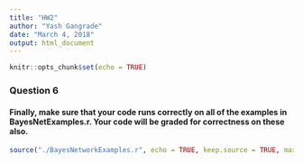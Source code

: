 ```yaml
---
title: "HW2"
author: "Yash Gangrade"
date: "March 4, 2018"
output: html_document
---
```


```r
knitr::opts_chunk$set(echo = TRUE)
```
<!--
## Coding Part 

The code file with all the functions completed is as shown below. Please see the 'BayesianNetworks-template.r' file to see this code. I have completed the code completion for this function there itself. 

### BayesianNetworks-template.r
```r
## Function to create a conditional probability table
## Conditional probability is of the form p(x1 | x2, ..., xk)
## varnames: vector of variable names (strings)
## -- NOTE: first variable listed will be x1, remainder will be parents, x2, ..., xk
## probs: vector of probabilities for the flattened probability table
## levelsList: a list containing a vector of levels (outcomes) for each variable
## See the BayesNetExamples.r file for examples of how this function works
createCPT = function(varnames, probs, levelsList)
{
  ## Check dimensions agree
  if(length(probs) != prod(sapply(levelsList, FUN=length)))
    return(NULL)

  ## Set up table with appropriate dimensions
  m = length(probs)
  n = length(varnames)
  g = matrix(0, m, n)

  ## Convert table to data frame (with column labels)
  g = as.data.frame(g)
  names(g) = varnames

  ## This for loop fills in the entries of the variable values
  k = 1
  for(i in n:1)
  {
    levs = levelsList[[i]]
    g[,i] = rep(levs, each = k, times = m / (k * length(levs)))
    k = k * length(levs)
  }

  return(data.frame(probs = probs, g))
}

## Build a CPT from a data frame
## Constructs a conditional probability table as above, but uses frequencies
## from a data frame of data to generate the probabilities.
createCPTfromData = function(x, varnames)
{
  levelsList = list()

  for(i in 1:length(varnames))
  {
    name = varnames[i]
    levelsList[[i]] = sort(unique(x[,name]))
  }

  m = prod(sapply(levelsList, FUN=length))
  n = length(varnames)
  g = matrix(0, m, n)

  ## Convert table to data frame (with column labels)
  g = as.data.frame(g)
  names(g) = varnames

  ## This for loop fills in the entries of the variable values
  k = 1
  for(i in n:1)
  {
    levs = levelsList[[i]]
    g[,i] = rep(levs, each = k, times = m / (k * length(levs)))
    k = k * length(levs)
  }

  ## This is the conditional probability column
  probs = numeric(m)
  numLevels = length(levelsList[[1]])
  skip = m / numLevels

  ## This chunk of code creates the vector "fact" to index into probs using
  ## matrix multiplication with the data frame x
  fact = numeric(ncol(x))
  lastfact = 1
  for(i in length(varnames):1)
  {
    j = which(names(x) == varnames[i])
    fact[j] = lastfact
    lastfact = lastfact * length(levelsList[[i]])
  }
  ## Compute unnormalized counts of subjects that satisfy all conditions
  a = as.matrix(x - 1) %*% fact + 1
  for(i in 1:m)
    probs[i] = sum(a == i)

  ## Now normalize the conditional probabilities
  for(i in 1:skip)
  {
    denom = 0 ## This is the normalization
    for(j in seq(i, m, skip))
      denom = denom + probs[j]
    for(j in seq(i, m, skip))
    {
      if(denom != 0)
        probs[j] = probs[j] / denom
    }
  }

  return(data.frame(probs = probs, g))
}

## Product of two factors
## A, B: two factor tables
##
## Should return a factor table that is the product of A and B.
## You can assume that the product of A and B is a valid operation.
productFactor = function(A, B)
{
  names_in_A = names(A);
  names_in_B = names(B);
  
  common_variable_list = intersect(names_in_A, names_in_B);
  common_variable_list = common_variable_list[common_variable_list != 'probs'];
  
  #inner join of the two tables
  new_table_merged = merge(A, B, by = common_variable_list);
  new_table_merged$probs <- new_table_merged$probs.x * new_table_merged$probs.y;
  ## Never use ->, made this mistake and spent an hour on debugging the code ##
  new_table_merged <- subset(new_table_merged, select = -c(probs.y, probs.x));
  # select = c(a, b) keeps the column a and b to make a table, on the other hand -c(a,b) will remove a and b columns and keep the rest intact #
  return(new_table_merged)
}

## Marginalize a variable from a factor
## A: a factor table
## margVar: a string of the variable name to marginalize
##
## Should return a factor table that marginalizes margVar out of A.
## You can assume that margVar is on the left side of the conditional.
marginalizeFactor = function(X, margVar)
{
  p1 = setdiff(names(X), c(margVar));
  if(isTRUE(all.equal(p1, names(X)))){
    return (X);
  }
  variables = setdiff(names(X), c("probs", margVar));
  templist = list();
  for(i in 1:length(variables)){
    templist[[i]] = X[, variables[i]];
  }
  X = aggregate(X$probs, by = templist, FUN = "sum");
  variables[length(variables)+1] = "probs";
  names(X) = variables;
  return (X)
}

## Marginalize a list of variables
## bayesnet: a list of factor tables
## margVars: a vector of variable names (as strings) to be marginalized
##
## Should return a Bayesian network (list of factor tables) that results
## when the list of variables in margVars is marginalized out of bayesnet.
marginalize = function(bayesnet, margVars)
{
  n = length(bayesnet);
  if(n>1){
    temp_p = productFactor(bayesnet[[1]], bayesnet[[2]]);
  }
  for(i in 3:length(bayesnet)){
    temp_p = productFactor(temp_p, bayesnet[[i]]);
  }
  bayesnet_new = marginalizeFactor(temp_p, margVars);
  return(bayesnet_new)
}

## Observe values for a set of variables
## bayesnet: a list of factor tables
## obsVars: a vector of variable names (as strings) to be observed
## obsVals: a vector of values for corresponding variables (in the same order)
##
## Set the values of the observed variables. Other values for the variables
## should be removed from the tables. You do not need to normalize the factors
## to be probability mass functions.
observe = function(bayesnet, obsVars, obsVals)
{
  n = length(bayesnet);
  for(i in 1:n){
    p1 = bayesnet[[i]];
    intersecting_variables = intersect(names(p1), obsVars);
    n2 = length(intersecting_variables);
    if(n2 != 0){
      for(j in 1:n2){
        p2 = p1[, intersecting_variables[j]];
        idx = match(intersecting_variables[j], obsVars);
        p1 = p1[p2 == obsVals[idx], ];
      }
    }
    bayesnet[[i]] = p1;
  }
  return(bayesnet)
}

## Run inference on a Bayesian network
## bayesnet: a list of factor tables
## margVars: a vector of variable names to marginalize
## obsVars: a vector of variable names to observe
## obsVals: a vector of values for corresponding variables (in the same order)
##
## This function should run marginalization and observation of the sets of
## variables. In the end, it should return a single joint probability table. The
## variables that are marginalized should not appear in the table. The variables
## that are observed should appear in the table, but only with the single
## observed value. The variables that are not marginalized or observed should
## appear in the table with all of their possible values. The probabilities
## should be normalized to sum to one.
infer = function(bayesnet, margVars, obsVars, obsVals)
{
  observed = observe(bayesnet, obsVars, obsVals);
  marginalized = marginalize(observed, margVars);
  marginalized$probs = marginalized$probs / sum(marginalized$probs);
  return(marginalized);
}
```

### Bayesian Network creation (From Diagram 1 used in Question 1). Fig: Bayesnet.r

The code for generating the Bayesian Network from the RiskFactors.csv data is as follows. The Bayesnet is printed at the end. It's for answering question 1,2, and 3. Please find the same code in Bayenet.r file.

```r
source("BayesianNetworks-template.r", echo = FALSE, keep.source = FALSE, max.deparse.length=10000)
file = read.csv("RiskFactors.csv", header = TRUE)

#defining in order of the definitions in HW pdf
variables = c("income", "exercise", "smoke", "bmi", "bp", "cholesterol", "angina", "stroke", "attack", "diabetes")

# Indexing used to populate different probability tables. Kind of like a map from integer to string. 
# 
#1 -> income
#2 -> exercise
#3 -> smoke
#4 -> bmi
#5 -> bp
#6 -> cholesterol
#7 -> angina
#8 -> stroke
#9 -> attack
#10 ->diabetes
#

# Using level order traversal to populate individual conditional probability tables.
#
# Naming Convention:
# Example: Variables are A, B, C.
# 1) A = createCPTfromData(...) -> creates the probability distribution of A from the given csv file
# 2) A_B = createCPTfromData(...) -> creates the probability distribution of A|B from the given csv file
# 3) A_B_C = createCPTfromData(...) -> creates the probability distribution of A|B,C from the given csv file
# And as follows
# 
income = createCPTfromData(x = file, varnames = c("income"));
smoke_income = createCPTfromData(x = file[, c(3,1)], varnames = c("smoke", "income"))
bmi_income_excercise = createCPTfromData(x = file[, c(4,1,2)], varnames = c("bmi", "income", "exercise"))
exercise_income = createCPTfromData(x = file[, c(2,1)], varnames = c("exercise", "income"))
bp_income_exercise_smoke = createCPTfromData(x = file[, c(5,1,2,3)], varnames = c("bp", "income", "exercise", "smoke"))
cholesterol_income_exercise_smoke = createCPTfromData(x = file[, c(6,1,2,3)], varnames = c("cholesterol", "income", "exercise", "smoke"))
diabetes_bmi = createCPTfromData(x = file[, c(10,4)], varnames = c("diabetes","bmi"))
stroke_bmi_bp_cholesterol = createCPTfromData(x = file[, c(8,4,5,6)], varnames = c("stroke", "bmi", "bp", "cholesterol"))
attack_bmi_bp_cholesterol = createCPTfromData(x = file[, c(9,4,5,6)], varnames = c("attack", "bmi", "bp", "cholesterol"))
angina_bmi_bp_cholesterol = createCPTfromData(x = file[, c(7,4,5,6)], varnames = c("angina", "bmi", "bp", "cholesterol"))

#create bayesnet with number to name mapping
bayesnet = list("1" = income, "2" = smoke_income, "3" = bmi_income_excercise, "4" = exercise_income, "5" = bp_income_exercise_smoke, 
                "6" = cholesterol_income_exercise_smoke, "7" = diabetes_bmi, "8" = stroke_bmi_bp_cholesterol, "9" = attack_bmi_bp_cholesterol, 
                "10" = angina_bmi_bp_cholesterol)

sprintf("The Bayesian Networks is made as follows:")
print(bayesnet)
```

## Written Part

### Question 1 
#### What is the size (in terms of the number of probabilities needed) of this network? Alternatively, what is the total number of probabilities needed to store the full joint distribution?

#### Ans:
Size of the network is 504. It's calculated below.
```r
source("Bayesnet.r", echo = TRUE, keep.source = FALSE, max.deparse.length=10000)
l = 0;
for(i in 1:10){
  l = l + nrow(bayesnet[[i]]);
}
#(bayesnet[[2]])
#((nrow(bayesnet[[2]])))
print(sprintf("The Size of the Bayesian Network is %d", l))
```

Total number of probabilities needed to store the full joint distribution is: 

### Question 2
#### For each of the four health outcomes (diabetes, stroke, heart attack, angina), answer the following by querying your network (using your infer function):

#### a) What is the probability of the outcome if I have bad habits (smoke and don't exercise)? How about if I have good habits (don't smoke and do exercise)?
#### Ans: 
We will show the result for each of the health outcomes in through code. Then, after that it can be found organized properly in a table. 

$\textbf{Code for Diabetes}$
```r
source("Bayesnet.r", echo = FALSE, keep.source = FALSE, max.deparse.length=10000)
# Bad Habits -> Diabetes with Smoke and Don't exercise i.e we need to find P(diabetes | smoke = 1, exercise = 2)

diabetes_smoke_noexercise = infer(bayesnet, setdiff(variables, c("diabetes", "smoke", "exercise")), c("smoke", "exercise"), c(1, 2))
(diabetes_smoke_noexercise)

# Good Habits -> Diabetes with No Smoke and Exercise i.e we need to find P(diabetes | smoke = 2, exercise = 1)

diabetes_nosmoke_exercise = infer(bayesnet, setdiff(variables, c("diabetes", "smoke", "exercise")), c("smoke", "exercise"), c(2, 1))
(diabetes_nosmoke_exercise)

```

$\textbf{Code for Stroke}$
```r
source("Bayesnet.r", echo = FALSE, keep.source = FALSE, max.deparse.length=10000)
# Bad Habits -> Stroke with Smoke and Don't exercise i.e we need to find P(stroke | smoke = 1, exercise = 2)

stroke_smoke_noexercise = infer(bayesnet, setdiff(variables, c("stroke", "smoke", "exercise")), c("smoke", "exercise"), c(1, 2))
(stroke_smoke_noexercise)

# Good Habits -> Stroke with No Smoke and Exercise i.e we need to find P(stroke | smoke = 2, exercise = 1)

stroke_nosmoke_exercise = infer(bayesnet, setdiff(variables, c("stroke", "smoke", "exercise")), c("smoke", "exercise"), c(2, 1))
(stroke_nosmoke_exercise)

```

$\textbf{Code for Heart Attack}$
```r
source("Bayesnet.r", echo = FALSE, keep.source = FALSE, max.deparse.length=10000)
# Bad Habits -> Heart attack with Smoke and Don't exercise i.e we need to find P(attack | smoke = 1, exercise = 2)

heartattack_smoke_noexercise = infer(bayesnet, setdiff(variables, c("attack", "smoke", "exercise")), c("smoke", "exercise"), c(1, 2))
(heartattack_smoke_noexercise)

# Good Habits -> Heart attack with No Smoke and Exercise i.e we need to find P(attack | smoke = 2, exercise = 1)

heartattack_nosmoke_exercise = infer(bayesnet, setdiff(variables, c("attack", "smoke", "exercise")), c("smoke", "exercise"), c(2, 1))
(heartattack_nosmoke_exercise)

```

$\textbf{Code for Angina}$
```r
source("Bayesnet.r", echo = FALSE, keep.source = FALSE, max.deparse.length=10000)
# Bad Habits -> Angina with Smoke and Don't exercise i.e we need to find P(angina | smoke = 1, exercise = 2)

angina_smoke_noexercise = infer(bayesnet, setdiff(variables, c("angina", "smoke", "exercise")), c("smoke", "exercise"), c(1, 2))
(angina_smoke_noexercise)

# Good Habits -> Angina with No Smoke and Exercise i.e we need to find P(angina | smoke = 2, exercise = 1)

angina_nosmoke_exercise = infer(bayesnet, setdiff(variables, c("angina", "smoke", "exercise")), c("smoke", "exercise"), c(2, 1))
(angina_nosmoke_exercise)

```

#### b) What is the probability of the outcome if I have poor health (high blood pressure, high cholesterol, and overweight)? What if I have good health (low blood pressure, low cholesterol, and normal weight)?
#### Ans:
These health symptoms are essentially 'bp', 'cholesterol', and 'bmi' in the Bayesian Networks. We will show the result for each of the health outcomes in through code. Then, after that it can be found organized properly in a table. 

$\textbf{Code for Diabetes}$
```r
source("Bayesnet.r", echo = FALSE, keep.source = FALSE, max.deparse.length=10000)
# Bad Health -> Diabetes with poor health i.e. High BP, High Cholesterol, Overweight. We need to find P(diabetes | bp = 1, cholesterol = 1, bmi = 3)

diabetes_bp_chol_over = infer(bayesnet, setdiff(variables, c("diabetes", "bp", "cholesterol", "bmi")), c("bp", "cholesterol", "bmi"), c(1, 1, 3))
(diabetes_bp_chol_over)

# Good Health -> Diabetes with good health i.e. Low BP, Low Cholesterol, Normal Weight. We need to find P(diabetes | bp = 3, cholesterol = 2, bmi = 2)

diabetes_nobp_nochol_normal = infer(bayesnet, setdiff(variables, c("diabetes", "bp", "cholesterol", "bmi")), c("bp", "cholesterol", "bmi"), c(3, 2, 2))
(diabetes_nobp_nochol_normal)

```

$\textbf{Code for Stroke}$
```r
source("Bayesnet.r", echo = FALSE, keep.source = FALSE, max.deparse.length=10000)
# Bad Health -> Stroke with poor health i.e. High BP, High Cholesterol, Overweight. We need to find P(stroke | bp = 1, cholesterol = 1, bmi = 3)

Stroke_bp_chol_over = infer(bayesnet, setdiff(variables, c("stroke", "bp", "cholesterol", "bmi")), c("bp", "cholesterol", "bmi"), c(1, 1, 3))
(Stroke_bp_chol_over)

# Good Health -> Stroke with good health i.e. Low BP, Low Cholesterol, Normal Weight. We need to find P(stroke | bp = 3, cholesterol = 2, bmi = 2)

Stroke_nobp_nochol_normal = infer(bayesnet, setdiff(variables, c("stroke", "bp", "cholesterol", "bmi")), c("bp", "cholesterol", "bmi"), c(3, 2, 2))
(Stroke_nobp_nochol_normal)

```

$\textbf{Code for Heart Attack}$
```r
source("Bayesnet.r", echo = FALSE, keep.source = FALSE, max.deparse.length=10000)
# Bad Health -> Heart Attack with poor health i.e. High BP, High Cholesterol, Overweight. We need to find P(attack | bp = 1, cholesterol = 1, bmi = 3)

attack_bp_chol_over = infer(bayesnet, setdiff(variables, c("attack", "bp", "cholesterol", "bmi")), c("bp", "cholesterol", "bmi"), c(1, 1, 3))
(attack_bp_chol_over)

# Good Health -> Heart Attack with good health i.e. Low BP, Low Cholesterol, Normal Weight. We need to find P(attack | bp = 3, cholesterol = 2, bmi = 2)

attack_nobp_nochol_normal = infer(bayesnet, setdiff(variables, c("attack", "bp", "cholesterol", "bmi")), c("bp", "cholesterol", "bmi"), c(3, 2, 2))
(attack_nobp_nochol_normal)

```

$\textbf{Code for Angina}$
```r
source("Bayesnet.r", echo = FALSE, keep.source = FALSE, max.deparse.length=10000)
# Bad Health -> Angina with poor health i.e. High BP, High Cholesterol, Overweight. We need to find P(angina | bp = 1, cholesterol = 1, bmi = 3)

angina_bp_chol_over = infer(bayesnet, setdiff(variables, c("angina", "bp", "cholesterol", "bmi")), c("bp", "cholesterol", "bmi"), c(1, 1, 3))
(angina_bp_chol_over)

# Good Health -> Angina with good health i.e. Low BP, Low Cholesterol, Normal Weight. We need to find P(angina | bp = 3, cholesterol = 2, bmi = 2)

angina_nobp_nochol_normal = infer(bayesnet, setdiff(variables, c("angina", "bp", "cholesterol", "bmi")), c("bp", "cholesterol", "bmi"), c(3, 2, 2))
(angina_nobp_nochol_normal)

```

### Question 3
#### Evaluate the effect a person's income has on their probability of having one of the four health outcomes (diabetes, stroke, heart attack, angina). For each of these four outcomes, plot their probability given income status (your horizontal axis should be i = 1, 2, . . . , 8, and your vertical axis should be P(y = 1 | income = i), where y is the outcome). What can you conclude?

#### Ans: 
Here, we have 4 outcomes that we need to analyze with respect to income. Also, we need to evaluate the 4 probabilties i.e. P(diabetes = 1 | income = i), P(stroke = 1 | income = i), P(heart attack = 1 | income = i), and P(angina = 1 | income = i). The procedure is done below:

```r
source("Bayesnet.r", echo = FALSE, keep.source = FALSE, max.deparse.length=10000)

#create arrays with 8 elements (1 to 8 in order)
inc = (1:8)
diabetes_variation = (1:8)
stroke_variation = (1:8)
attack_variation = (1:8)
angina_variation = (1:8)

# Here in all the cases, income is the observed variable
for(i in 1:8){
  p1 <- infer(bayesnet, setdiff(variables, c("diabetes", "income")), c("income"), i);
  diabetes_variation[i] = p1$probs[1];
  p2 <- infer(bayesnet, setdiff(variables, c("stroke", "income")), c("income"), i);
  stroke_variation[i] = p2$probs[1];
  p3 <- infer(bayesnet, setdiff(variables, c("attack", "income")), c("income"), i);
  attack_variation[i] = p3$probs[1];
  p4 <- infer(bayesnet, setdiff(variables, c("angina", "income")), c("income"), i);
  angina_variation[i] = p4$probs[1];
}
#(diabetes_variation)

#Plotting on the Diagram
plot(inc, diabetes_variation, main = "Variation in probability of Health Outcomes w.r.t Income", xlab = "Income", ylab= "Probability Value for occurence of health problem", ylim=c(0.02,0.22),col="blue", lty = 3, lwd = 2);
lines(inc, stroke_variation, col="green", lty = 3, lwd = 2)
lines(inc, attack_variation, col="black", lty = 3, lwd = 2)
lines(inc, angina_variation, col="orange", lty = 3, lwd = 2)
legend('topright', c("Diabetes", "Stroke", "Attack", "Angina"), col = c("blue", "green", "black", "orange"), lty = 3, lwd=2)
```

### Question 4
#### Notice there are no links in the graph between the habits (smoking and exercise) and the outcomes. What assumption is this making about the effects of smoking and exercise on health problems? Let's test the validity of these assumptions. Create a second Bayesian network as above, but add edges from smoking to each of the four outcomes and edges from exercise to each of the four outcomes. Now redo the queries in Question 2. What was the effect, and do you think the assumptions of the first graph were valid or not?

#### Solution: 

#### a) What is the probability of the outcome if I have bad habits (smoke and don't exercise)? How about if I have good habits (don't smoke and do exercise)?
#### Ans: 
We will show the result for each of the health outcomes in through code. Then, after that it can be found organized properly in a table. 

$\textbf{Code for Diabetes}$
```r
source("Bayesnet_Q4.r", echo = FALSE, keep.source = FALSE, max.deparse.length=10000)
# Bad Habits -> Diabetes with Smoke and Don't exercise i.e we need to find P(diabetes | smoke = 1, exercise = 2)

diabetes_smoke_noexercise = infer(bayesnet, setdiff(variables, c("diabetes", "smoke", "exercise")), c("smoke", "exercise"), c(1, 2))
(diabetes_smoke_noexercise)

# Good Habits -> Diabetes with No Smoke and Exercise i.e we need to find P(diabetes | smoke = 2, exercise = 1)

diabetes_nosmoke_exercise = infer(bayesnet, setdiff(variables, c("diabetes", "smoke", "exercise")), c("smoke", "exercise"), c(2, 1))
(diabetes_nosmoke_exercise)

```

$\textbf{Code for Stroke}$
```r
source("Bayesnet_Q4.r", echo = FALSE, keep.source = FALSE, max.deparse.length=10000)
# Bad Habits -> Stroke with Smoke and Don't exercise i.e we need to find P(stroke | smoke = 1, exercise = 2)

stroke_smoke_noexercise = infer(bayesnet, setdiff(variables, c("stroke", "smoke", "exercise")), c("smoke", "exercise"), c(1, 2))
(stroke_smoke_noexercise)

# Good Habits -> Stroke with No Smoke and Exercise i.e we need to find P(stroke | smoke = 2, exercise = 1)

stroke_nosmoke_exercise = infer(bayesnet, setdiff(variables, c("stroke", "smoke", "exercise")), c("smoke", "exercise"), c(2, 1))
(stroke_nosmoke_exercise)

```

$\textbf{Code for Heart Attack}$
```r
source("Bayesnet_Q4.r", echo = FALSE, keep.source = FALSE, max.deparse.length=10000)
# Bad Habits -> Heart attack with Smoke and Don't exercise i.e we need to find P(attack | smoke = 1, exercise = 2)

heartattack_smoke_noexercise = infer(bayesnet, setdiff(variables, c("attack", "smoke", "exercise")), c("smoke", "exercise"), c(1, 2))
(heartattack_smoke_noexercise)

# Good Habits -> Heart attack with No Smoke and Exercise i.e we need to find P(attack | smoke = 2, exercise = 1)

heartattack_nosmoke_exercise = infer(bayesnet, setdiff(variables, c("attack", "smoke", "exercise")), c("smoke", "exercise"), c(2, 1))
(heartattack_nosmoke_exercise)

```

$\textbf{Code for Angina}$
```r
source("Bayesnet_Q4.r", echo = FALSE, keep.source = FALSE, max.deparse.length=10000)
# Bad Habits -> Angina with Smoke and Don't exercise i.e we need to find P(angina | smoke = 1, exercise = 2)

angina_smoke_noexercise = infer(bayesnet, setdiff(variables, c("angina", "smoke", "exercise")), c("smoke", "exercise"), c(1, 2))
(angina_smoke_noexercise)

# Good Habits -> Angina with No Smoke and Exercise i.e we need to find P(angina | smoke = 2, exercise = 1)

angina_nosmoke_exercise = infer(bayesnet, setdiff(variables, c("angina", "smoke", "exercise")), c("smoke", "exercise"), c(2, 1))
(angina_nosmoke_exercise)

```

#### b) What is the probability of the outcome if I have poor health (high blood pressure, high cholesterol, and overweight)? What if I have good health (low blood pressure, low cholesterol, and normal weight)?
#### Ans:
These health symptoms are essentially 'bp', 'cholesterol', and 'bmi' in the Bayesian Networks. We will show the result for each of the health outcomes in through code. Then, after that it can be found organized properly in a table. 

$\textbf{Code for Diabetes}$
```r
source("Bayesnet_Q4.r", echo = FALSE, keep.source = FALSE, max.deparse.length=10000)
# Bad Health -> Diabetes with poor health i.e. High BP, High Cholesterol, Overweight. We need to find P(diabetes | bp = 1, cholesterol = 1, bmi = 3)

diabetes_bp_chol_over = infer(bayesnet, setdiff(variables, c("diabetes", "bp", "cholesterol", "bmi")), c("bp", "cholesterol", "bmi"), c(1, 1, 3))
(diabetes_bp_chol_over)

# Good Health -> Diabetes with good health i.e. Low BP, Low Cholesterol, Normal Weight. We need to find P(diabetes | bp = 3, cholesterol = 2, bmi = 2)

diabetes_nobp_nochol_normal = infer(bayesnet, setdiff(variables, c("diabetes", "bp", "cholesterol", "bmi")), c("bp", "cholesterol", "bmi"), c(3, 2, 2))
(diabetes_nobp_nochol_normal)

```

$\textbf{Code for Stroke}$
```r
source("Bayesnet_Q4.r", echo = FALSE, keep.source = FALSE, max.deparse.length=10000)
# Bad Health -> Stroke with poor health i.e. High BP, High Cholesterol, Overweight. We need to find P(stroke | bp = 1, cholesterol = 1, bmi = 3)

Stroke_bp_chol_over = infer(bayesnet, setdiff(variables, c("stroke", "bp", "cholesterol", "bmi")), c("bp", "cholesterol", "bmi"), c(1, 1, 3))
(Stroke_bp_chol_over)

# Good Health -> Stroke with good health i.e. Low BP, Low Cholesterol, Normal Weight. We need to find P(stroke | bp = 3, cholesterol = 2, bmi = 2)

Stroke_nobp_nochol_normal = infer(bayesnet, setdiff(variables, c("stroke", "bp", "cholesterol", "bmi")), c("bp", "cholesterol", "bmi"), c(3, 2, 2))
(Stroke_nobp_nochol_normal)

```

$\textbf{Code for Heart Attack}$
```r
source("Bayesnet_Q4.r", echo = FALSE, keep.source = FALSE, max.deparse.length=10000)
# Bad Health -> Heart Attack with poor health i.e. High BP, High Cholesterol, Overweight. We need to find P(attack | bp = 1, cholesterol = 1, bmi = 3)

attack_bp_chol_over = infer(bayesnet, setdiff(variables, c("attack", "bp", "cholesterol", "bmi")), c("bp", "cholesterol", "bmi"), c(1, 1, 3))
(attack_bp_chol_over)

# Good Health -> Heart Attack with good health i.e. Low BP, Low Cholesterol, Normal Weight. We need to find P(attack | bp = 3, cholesterol = 2, bmi = 2)

attack_nobp_nochol_normal = infer(bayesnet, setdiff(variables, c("attack", "bp", "cholesterol", "bmi")), c("bp", "cholesterol", "bmi"), c(3, 2, 2))
(attack_nobp_nochol_normal)

```

$\textbf{Code for Angina}$
```r
source("Bayesnet_Q4.r", echo = FALSE, keep.source = FALSE, max.deparse.length=10000)
# Bad Health -> Angina with poor health i.e. High BP, High Cholesterol, Overweight. We need to find P(angina | bp = 1, cholesterol = 1, bmi = 3)

angina_bp_chol_over = infer(bayesnet, setdiff(variables, c("angina", "bp", "cholesterol", "bmi")), c("bp", "cholesterol", "bmi"), c(1, 1, 3))
(angina_bp_chol_over)

# Good Health -> Angina with good health i.e. Low BP, Low Cholesterol, Normal Weight. We need to find P(angina | bp = 3, cholesterol = 2, bmi = 2)

angina_nobp_nochol_normal = infer(bayesnet, setdiff(variables, c("angina", "bp", "cholesterol", "bmi")), c("bp", "cholesterol", "bmi"), c(3, 2, 2))
(angina_nobp_nochol_normal)

```

### Question 5
#### Also notice there are no edges between the four outcomes. What assumption is this making about the interactions between health problems? Make a third network, starting from the network in Question 4, but adding an edge from diabetes to stroke. For both networks, evaluate the following probabilities: 
#### P(stroke = 1 | diabetes = 1) and P(stroke = 1 | diabetes = 3)
#### Again, what was the effect, and was the assumption about the interaction between diabetes and stroke valid?

#### Solution:

$\textbf{Required Inferences for Question 4 Bayesian Network}$
```r
source("Bayesnet_Q4.r", echo = FALSE, keep.source = FALSE, max.deparse.length=10000)
stroke_diabetes1 = infer(bayesnet, setdiff(variables, c("stroke", "diabetes")), c("diabetes"), c(1))
stroke_diabetes3 = infer(bayesnet, setdiff(variables, c("stroke", "diabetes")), c("diabetes"), c(3))

# P(stroke = 1 | diabetes = 1) 
(stroke_diabetes1)
# P(stroke = 1 | diabetes = 3)
(stroke_diabetes3)
                         
```

$\textbf{Required Inferences for Question 5 updated Bayesian Network}$
```r
source("Bayesnet_Q5.r", echo = FALSE, keep.source = FALSE, max.deparse.length=10000)
stroke_diabetes1 = infer(bayesnet, setdiff(variables, c("stroke", "diabetes")), c("diabetes"), c(1))
stroke_diabetes3 = infer(bayesnet, setdiff(variables, c("stroke", "diabetes")), c("diabetes"), c(3))

# P(stroke = 1 | diabetes = 1) 
(stroke_diabetes1)
# P(stroke = 1 | diabetes = 3)
(stroke_diabetes3)
                         
```
-->

### Question 6
#### Finally, make sure that your code runs correctly on all of the examples in BayesNetExamples.r. Your code will be graded for correctness on these also.
```r
source("./BayesNetworkExamples.r", echo = TRUE, keep.source = TRUE, max.deparse.length=10000)
```







